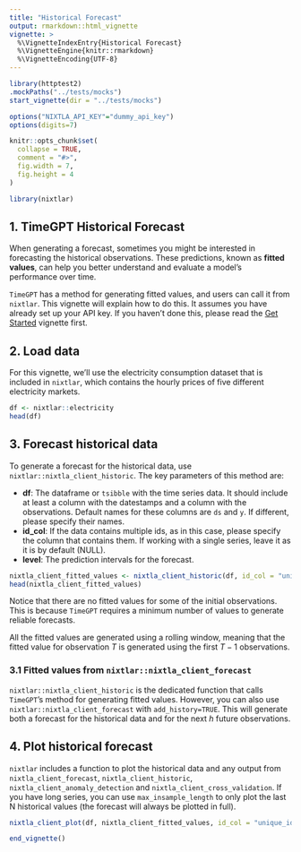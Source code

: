 ```yaml
---
title: "Historical Forecast"
output: rmarkdown::html_vignette
vignette: >
  %\VignetteIndexEntry{Historical Forecast}
  %\VignetteEngine{knitr::rmarkdown}
  %\VignetteEncoding{UTF-8}
---
```

```r
library(httptest2)
.mockPaths("../tests/mocks")
start_vignette(dir = "../tests/mocks")

options("NIXTLA_API_KEY"="dummy_api_key")
options(digits=7)

knitr::opts_chunk$set(
  collapse = TRUE,
  comment = "#>", 
  fig.width = 7, 
  fig.height = 4
)
```

```r
library(nixtlar)
```

## 1. TimeGPT Historical Forecast
When generating a forecast, sometimes you might be interested in forecasting the historical observations. These predictions, known as **fitted values**, can help you better understand and evaluate a model's performance over time. 

`TimeGPT` has a method for generating fitted values, and users can call it from `nixtlar`. This vignette will explain how to do this. It assumes you have already set up your API key. If you haven't done this, please read the [Get Started](https://nixtla.github.io/nixtlar/articles/anomaly-detection.html) vignette first.  

## 2. Load data 
For this vignette, we'll use the electricity consumption dataset that is included in `nixtlar`, which contains the hourly prices of five different electricity markets. 

```r
df <- nixtlar::electricity
head(df)
```

## 3. Forecast historical data 
To generate a forecast for the historical data, use `nixtlar::nixtla_client_historic`. The key parameters of this method are: 

- **df**: The dataframe or `tsibble` with the time series data. It should include at least a column with the datestamps and a column with the observations. Default names for these columns are `ds` and `y`. If different, please specify their names. 
- **id_col**: If the data contains multiple ids, as in this case, please specify the column that contains them. If working with a single series, leave it as it is by default (NULL). 
- **level**: The prediction intervals for the forecast. 

```r
nixtla_client_fitted_values <- nixtla_client_historic(df, id_col = "unique_id", level = c(80,95))
head(nixtla_client_fitted_values)
```

Notice that there are no fitted values for some of the initial observations. This is because `TimeGPT` requires a minimum number of values to generate reliable forecasts. 

All the fitted values are generated using a rolling window, meaning that the fitted value for observation $T$ is generated using the first $T-1$ observations. 

### 3.1 Fitted values from `nixtlar::nixtla_client_forecast`
`nixtlar::nixtla_client_historic` is the dedicated function that calls `TimeGPT`'s method for generating fitted values. However, you can also use `nixtlar::nixtla_client_forecast` with `add_history=TRUE`. This will generate both a forecast for the historical data and for the next $h$ future observations. 

## 4. Plot historical forecast 
`nixtlar` includes a function to plot the historical data and any output from `nixtla_client_forecast`, `nixtla_client_historic`, `nixtla_client_anomaly_detection` and `nixtla_client_cross_validation`. If you have long series, you can use `max_insample_length` to only plot the last N historical values (the forecast will always be plotted in full). 

```r
nixtla_client_plot(df, nixtla_client_fitted_values, id_col = "unique_id", max_insample_length = 200)
```

```r
end_vignette()
```




